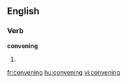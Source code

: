 
==English==

===Verb===
'''convening'''

# {{present participle of|[[convene]]}}

[[fr:convening]]
[[hu:convening]]
[[vi:convening]]